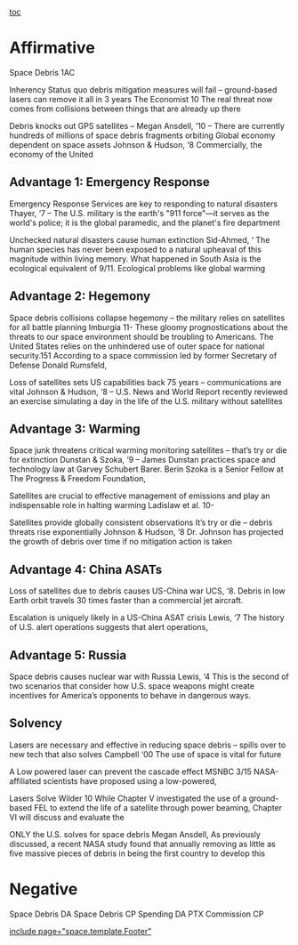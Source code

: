 [[toc]]
=Affirmative= 
Space Debris 1AC

Inherency
Status quo debris mitigation measures will fail – ground-based lasers can remove it all in 3 years
The Economist 10 The real threat now comes from collisions between things that are already up there

Debris knocks out GPS satellites –
Megan Ansdell, ’10 –
There are currently hundreds of millions of space debris fragments orbiting
Global economy dependent on space assets
Johnson & Hudson, ‘8 Commercially, the economy of the United

==Advantage 1: Emergency Response== 
Emergency Response Services are key to responding to natural disasters
Thayer, ‘7 –
The U.S. military is the earth's "911 force"—it serves as the world's police; it is the global paramedic, and the planet's fire department


Unchecked natural disasters cause human extinction
Sid-Ahmed, ‘
The human species has never been exposed to a natural upheaval of this magnitude within living memory. What happened in South Asia is the ecological equivalent of 9/11. Ecological problems like global warming


==Advantage 2: Hegemony== 
Space debris collisions collapse hegemony – the military relies on satellites for all battle planning
Imburgia 11-
These gloomy prognostications about the threats to our space environment should be troubling to Americans. The United States relies on the unhindered use of outer space for national security.151 According to a space commission led by former Secretary of Defense Donald Rumsfeld,


Loss of satellites sets US capabilities back 75 years – communications are vital
Johnson & Hudson, ‘8 –
U.S. News and World Report recently reviewed an exercise simulating a day in the life of the U.S. military without satellites

==Advantage 3: Warming== 
Space junk threatens critical warming monitoring satellites – that’s try or die for extinction
Dunstan & Szoka, ‘9 – James Dunstan practices space and technology law at Garvey Schubert Barer. Berin Szoka is a Senior Fellow at The Progress & Freedom Foundation,


Satellites are crucial to effective management of emissions and play an indispensable role in halting warming
Ladislaw et al. 10-

Satellites provide globally consistent observations
It’s try or die – debris threats rise exponentially
Johnson & Hudson, ‘8
Dr. Johnson has projected the growth of debris over time if no mitigation action is taken

==Advantage 4: China ASATs== 
Loss of satellites due to debris causes US-China war
UCS, ‘8.
Debris in low Earth orbit travels 30 times faster than a commercial jet aircraft.


Escalation is uniquely likely in a US-China ASAT crisis
Lewis, ‘7
The history of U.S. alert operations suggests that alert operations, 

==Advantage 5: Russia== 
Space debris causes nuclear war with Russia
Lewis, ‘4
This is the second of two scenarios that consider how U.S. space weapons might create incentives for America’s opponents to behave in dangerous ways.


==Solvency== 
Lasers are necessary and effective in reducing space debris – spills over to new tech that also solves
Campbell
‘00 The use of space is vital for future


A Low powered laser can prevent the cascade effect
MSNBC 3/15
NASA-affiliated scientists have proposed using a low-powered,


Lasers Solve
Wilder 10 While Chapter V investigated the use of a ground-based FEL to extend the life of a satellite through power beaming, Chapter VI will discuss and evaluate the


ONLY the U.S. solves for space debris
Megan Ansdell, As previously discussed, a recent NASA study found that annually removing as little as five massive pieces of debris in being the first country to develop this



=Negative= 
Space Debris DA
Space Debris CP
Spending DA
PTX
Commission CP

[[include page="space.template.Footer"]]